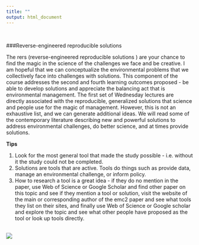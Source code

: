 ```yaml
---
title: ""
output: html_document
---
```

<br>

###Reverse-engineered reproducible solutions  

The rers (reverse-engineered reproducible solutions ) are your chance to find the magic in the science of the challenges we face and be creative.  I am hopeful that we can conceptualize the environmental problems that we collectively face into challenges with solutions. This component of the course addresses the second and fourth learning outcomes proposed - be able to develop solutions and appreciate the balancing act that is environmental management.  The first set of Wednesday lectures are directly associated with the reproducible, generalized solutions that science and people use for the magic of management. However, this is not an exhaustive list, and we can generate additional ideas.  We will read some of the contemporary literature describing new and powerful solutions to address environmental challenges, do better science, and at times provide solutions.  

**Tips**  

1. Look for the most general tool that made the study possible - i.e. without it the study could not be completed.  
2. Solutions are tools that are active. Tools do things such as provide data, manage an environmental challenge, or inform policy.  
3. How to research a tool is a great idea - if they do no mention in the paper, use Web of Science or Google Scholar and find other paper on this topic and see if they mention a tool or solution, visit the website of the main or corresponding author of the emc2 paper and see what tools they list on their sites, and finally use Web of Science or Google scholar and explore the topic and see what other people have proposed as the tool or look up tools directly.

<br>
![](./spells.jpg)  
<br>  